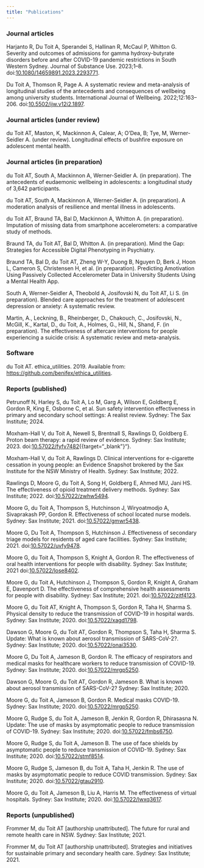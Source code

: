 ```yaml
---
title: "Publications"
---
```


### Journal articles

Harjanto R, Du Toit A, Sperandei S, Hallinan R, McCaul P, Whitton G. Severity and outcomes of admissions for gamma hydroxy-butyrate disorders before and after COVID-19 pandemic restrictions in South Western Sydney. Journal of Substance Use. 2023;1–8. doi:[10.1080/14659891.2023.2293771](https://doi.org/10.1080/14659891.2023.2293771).

Du Toit A, Thomson R, Page A. A systematic review and meta-analysis of longitudinal studies of the antecedents and consequences of wellbeing among university students. International Journal of Wellbeing. 2022;12:163–206. doi:[10.5502/ijw.v12i2.1897](https://doi.org/10.5502/ijw.v12i2.1897).

### Journal articles (under review)

du Toit AT, Maston, K, Mackinnon A, Calear, A; O’Dea, B; Tye, M, Werner-Seidler A. (under review). Longitudinal effects of bushfire exposure on adolescent mental health.

### Journal articles (in preparation)

du Toit AT, South A, Mackinnon A, Werner-Seidler A. (in preparation). The antecedents of eudaemonic wellbeing in adolescents: a longitudinal study of 3,642 participants.

du Toit AT, South A, Mackinnon A, Werner-Seidler A. (in preparation). A moderation analysis of resilience and mental illness in adolescents.

du Toit AT, Braund TA, Bal D, Mackinnon A, Whitton A. (in preparation). Imputation of missing data from smartphone accelerometers: a comparative study of methods.

Braund TA, du Toit AT, Bal D, Whitton A. (in preparation). Mind the Gap: Strategies for Accessible Digital Phenotyping in Psychiatry.

Braund TA, Bal D, du Toit AT, Zheng W-Y, Duong B, Nguyen D, Berk J, Hoon L, Cameron S, Christensen H, et al. (in preparation). Predicting Amotivation Using Passively Collected Accelerometer Data in University Students Using a Mental Health App.

South A, Werner-Seidler A, Theobold A, Josifovski N, du Toit AT, Li S. (in preparation). Blended care approaches for the treatment of adolescent depression or anxiety: A systematic review.

Martin, A., Leckning, B., Rheinberger, D., Chakouch, C., Josifovski, N., McGill, K., Kartal, D., du Toit, A., Holmes, G., Hill, N., Shand, F. (in preparation). The effectiveness of aftercare interventions for people experiencing a suicide crisis: A systematic review and meta-analysis.

### Software

du Toit AT. ethica_utilities. 2019. Available from: <https://github.com/benifex/ethica_utilities>.

### Reports (published)

Petrunoff N, Harley S, du Toit A, Lo M, Garg A, Wilson E, Goldberg E, Gordon R, King E, Osborne C, et al. Sun safety intervention effectiveness in primary and secondary school settings: A realist review. Sydney: The Sax Institute; 2024.

Moxham-Hall V, du Toit A, Newell S, Brentnall S, Rawlings D, Goldberg E. Proton beam therapy: a rapid review of evidence. Sydney: Sax Institute; 2023. doi:[10.57022/fyfv7482](https://doi.org/10.57022/fyfv7482){{target="_blank\"}"}.

Moxham-Hall V, du Toit A, Rawlings D. Clinical interventions for e-cigarette cessation in young people: an Evidence Snapshot brokered by the Sax Institute for the NSW Ministry of Health. Sydney: Sax Institute; 2022.

Rawlings D, Moore G, du Toit A, Song H, Goldberg E, Ahmed MU, Jani HS. The effectiveness of opioid treatment delivery methods. Sydney: Sax Institute; 2022. doi:[10.57022/zwhw5494](https://doi.org/10.57022/zwhw5494).

Moore G, du Toit A, Thompson S, Hutchinson J, Wiryoatmodjo A, Sivaprakash PP, Gordon R. Effectiveness of school located nurse models. Sydney: Sax Institute; 2021. doi:[10.57022/gmwr5438](https://doi.org/10.57022/gmwr5438).

Moore G, Du Toit A, Thompson S, Hutchinson J. Effectiveness of secondary triage models for residents of aged care facilities. Sydney: Sax Institute; 2021. doi:[10.57022/uvfy9478](https://doi.org/10.57022/uvfy9478).

Moore G, du Toit A, Thompson S, Knight A, Gordon R. The effectiveness of oral health interventions for people with disability. Sydney: Sax Institute; 2021 doi:[10.57022/lose8402](https://doi.org/10.57022/lose8402).

Moore G, du Toit A, Hutchinson J, Thompson S, Gordon R, Knight A, Graham E, Davenport D. The effectiveness of comprehensive health assessments for people with disability. Sydney: Sax Institute; 2021. doi:[10.57022/zjtf4123](https://doi.org/10.57022/zjtf4123).

Moore G, du Toit AT, Knight A, Thompson S, Gordon R, Taha H, Sharma S. Physical density to reduce the transmission of COVID-19 in hospital wards. Sydney: Sax Institute; 2020. doi:[10.57022/xagd1798](https://doi.org/10.57022/xagd1798).

Dawson G, Moore G, du Toit AT, Gordon R, Thompson S, Taha H, Sharma S. Update: What is known about aerosol transmission of SARS-CoV-2?. Sydney: Sax Institute; 2020. doi:[10.57022/onai3530](https://doi.org/10.57022/onai3530).

Moore G, Du Toit A, Jameson B, Gordon R. The efficacy of respirators and medical masks for healthcare workers to reduce transmission of COVID-19. Sydney: Sax Institute; 2020. doi:[10.57022/mrgp5250](https://doi.org/10.57022/mrgp5250).

Dawson G, Moore G, du Toit AT, Gordon R, Jameson B. What is known about aerosol transmission of SARS-CoV-2? Sydney: Sax Institute; 2020.

Moore G, du Toit A, Jameson B, Gordon R. Medical masks COVID-19. Sydney: Sax Institute; 2020. doi:[10.57022/mrgp5250](https://doi.org/10.57022/mrgp5250).

Moore G, Rudge S, du Toit A, Jameson B, Jenkin R, Gordon R, Dhirasasna N. Update: The use of masks by asymptomatic people to reduce transmission of COVID-19. Sydney: Sax Institute; 2020. doi:[10.57022/fmbs6750](https://doi.org/10.57022/fmbs6750).

Moore G, Rudge S, du Toit A, Jameson B. The use of face shields by asymptomatic people to reduce transmission of COVID-19. Sydney: Sax Institute; 2020. doi:[10.57022/stmf8514](https://doi.org/10.57022/stmf8514).

Moore G, Rudge S, Jameson B, du Toit A, Taha H, Jenkin R. The use of masks by asymptomatic people to reduce COVID transmission. Sydney: Sax Institute; 2020. doi:[10.57022/gtau2910](https://doi.org/10.57022/gtau2910).

Moore G, du Toit A, Jameson B, Liu A, Harris M. The effectiveness of virtual hospitals. Sydney: Sax Institute; 2020. doi:[10.57022/lwxq3617](https://doi.org/10.57022/lwxq3617).

### Reports (unpublished)

Frommer M, du Toit AT \[authorship unattributed\]. The future for rural and remote health care in NSW. Sydney: Sax Institute; 2021.

Frommer M, du Toit AT \[authorship unattributed\]. Strategies and initiatives for sustainable primary and secondary health care. Sydney: Sax Institute; 2021.
